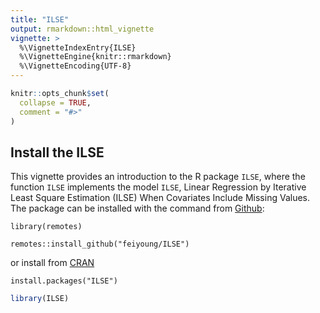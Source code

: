 ---
title: "ILSE"
output: rmarkdown::html_vignette
vignette: >
  %\VignetteIndexEntry{ILSE}
  %\VignetteEngine{knitr::rmarkdown}
  %\VignetteEncoding{UTF-8}
---

```{r, include = FALSE}
knitr::opts_chunk$set(
  collapse = TRUE,
  comment = "#>"
)
```
## Install the ILSE
This vignette provides an introduction to the R package `ILSE`, where the function `ILSE` implements the model `ILSE`, Linear Regression by Iterative Least Square Estimation (ILSE) When Covariates Include Missing Values.
The package can be installed with the command from [Github](https://github.com/feiyoung/ILSE):

`library(remotes)`

`remotes::install_github("feiyoung/ILSE")`

or install from [CRAN](https://cran.r-project.org/)

`install.packages("ILSE")`


```{r setup}
library(ILSE)
```
